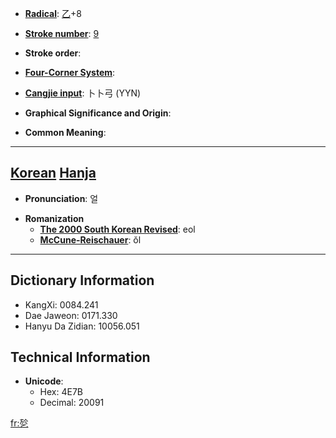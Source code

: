 * '''[[Wiktionary:Chinese radical index| Radical]]''': [[Wiktionary:Chinese radical index 乙|乙]]+8

* '''[[Wiktionary:Chinese total strokes index|Stroke number]]''': [[Wiktionary:Chinese total strokes index 9|9]]

* '''Stroke order''': 

* '''[[Wiktionary:Chinese four corner index|Four-Corner System]]''': 

* '''[[Wiktionary:Chinese Cangjie index|Cangjie input]]''': 卜卜弓 (YYN)

* '''Graphical Significance and Origin''': 

* '''Common Meaning''': 

----

== [[Korean]] [[Hanja]] ==

* '''Pronunciation''': 얼

* '''Romanization'''
** '''[[The 2000 South Korean Revised Romanization|The 2000 South Korean Revised]]''': eol
** '''[[McCune-Reischauer]]''': ŏl

----

== Dictionary Information ==

* KangXi: 0084.241
* Dae Jaweon: 0171.330
* Hanyu Da Zidian: 10056.051

== Technical Information ==

* '''Unicode''':
** Hex: 4E7B
** Decimal: 20091

[[fr:乻]]